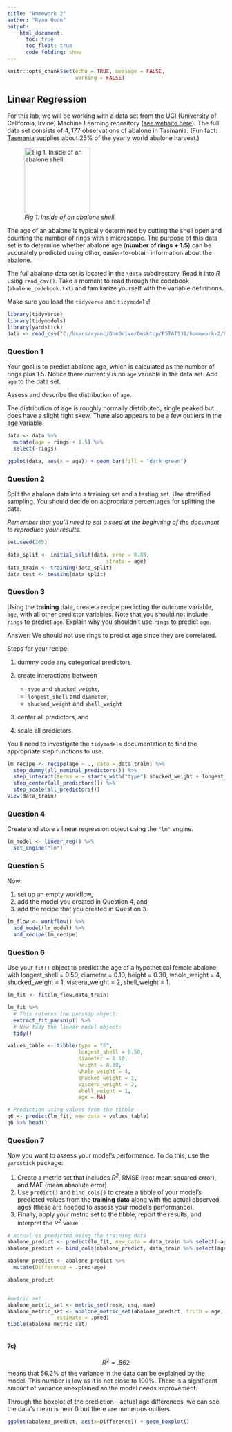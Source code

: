 ```yaml
---
title: "Homework 2"
author: "Ryan Quon"
output:
    html_document:
      toc: true
      toc_float: true
      code_folding: show
---
```


```r
knitr::opts_chunk$set(echo = TRUE, message = FALSE,
                      warning = FALSE)
```

## Linear Regression

For this lab, we will be working with a data set from the UCI (University of California, Irvine) Machine Learning repository ([see website here](http://archive.ics.uci.edu/ml/datasets/Abalone)). The full data set consists of $4,177$ observations of abalone in Tasmania. (Fun fact: [Tasmania](https://en.wikipedia.org/wiki/Tasmania "Tasmania") supplies about $25\%$ of the yearly world abalone harvest.)

![*Fig 1. Inside of an abalone shell.*](https://cdn.shopify.com/s/files/1/1198/8002/products/1d89434927bffb6fd1786c19c2d921fb_2000x_652a2391-5a0a-4f10-966c-f759dc08635c_1024x1024.jpg?v=1582320404){width="152"}

The age of an abalone is typically determined by cutting the shell open and counting the number of rings with a microscope. The purpose of this data set is to determine whether abalone age (**number of rings + 1.5**) can be accurately predicted using other, easier-to-obtain information about the abalone.

The full abalone data set is located in the `\data` subdirectory. Read it into *R* using `read_csv()`. Take a moment to read through the codebook (`abalone_codebook.txt`) and familiarize yourself with the variable definitions.

Make sure you load the `tidyverse` and `tidymodels`!

```r
library(tidyverse)
library(tidymodels)
library(yardstick)
data <- read_csv("C:/Users/ryanc/OneDrive/Desktop/PSTAT131/homework-2/homework-2/data/abalone.csv")
```

### Question 1

Your goal is to predict abalone age, which is calculated as the number of rings plus 1.5. Notice there currently is no `age` variable in the data set. Add `age` to the data set.

Assess and describe the distribution of `age`.

The distribution of age is roughly normally distributed, single peaked but does have a slight right skew. There also appears to be a few outliers in the age variable.
```r
data <- data %>%
  mutate(age = rings + 1.5) %>%
  select(-rings)

ggplot(data, aes(x = age)) + geom_bar(fill = "dark green")

```


### Question 2

Split the abalone data into a training set and a testing set. Use stratified sampling. You should decide on appropriate percentages for splitting the data.

*Remember that you'll need to set a seed at the beginning of the document to reproduce your results.*

```r
set.seed(265)

data_split <- initial_split(data, prop = 0.80,
                                strata = age)
data_train <- training(data_split)
data_test <- testing(data_split)
```


### Question 3

Using the **training** data, create a recipe predicting the outcome variable, `age`, with all other predictor variables. Note that you should not include `rings` to predict `age`. Explain why you shouldn't use `rings` to predict `age`.

Answer: We should not use rings to predict age since they are correlated.

Steps for your recipe:

1.  dummy code any categorical predictors

2.  create interactions between

    -   `type` and `shucked_weight`,
    -   `longest_shell` and `diameter`,
    -   `shucked_weight` and `shell_weight`

3.  center all predictors, and

4.  scale all predictors.

You'll need to investigate the `tidymodels` documentation to find the appropriate step functions to use.

```r
lm_recipe <- recipe(age ~ ., data = data_train) %>%
  step_dummy(all_nominal_predictors()) %>%
  step_interact(terms = ~ starts_with("type"):shucked_weight + longest_shell:diameter + shucked_weight:shell_weight) %>%
  step_center(all_predictors()) %>%
  step_scale(all_predictors())
View(data_train)

```

### Question 4

Create and store a linear regression object using the `"lm"` engine.

```r
lm_model <- linear_reg() %>% 
  set_engine("lm")
```


### Question 5

Now:

1.  set up an empty workflow,
2.  add the model you created in Question 4, and
3.  add the recipe that you created in Question 3.

```r
lm_flow <- workflow() %>%
  add_model(lm_model) %>%
  add_recipe(lm_recipe)
```


### Question 6

Use your `fit()` object to predict the age of a hypothetical female abalone with longest_shell = 0.50, diameter = 0.10, height = 0.30, whole_weight = 4, shucked_weight = 1, viscera_weight = 2, shell_weight = 1.

```r
lm_fit <- fit(lm_flow,data_train)

lm_fit %>% 
  # This returns the parsnip object:
  extract_fit_parsnip() %>% 
  # Now tidy the linear model object:
  tidy()

values_table <- tibble(type = "F", 
                       longest_shell = 0.50, 
                       diameter = 0.10, 
                       height = 0.30, 
                       whole_weight = 4, 
                       shucked_weight = 1, 
                       viscera_weight = 2, 
                       shell_weight = 1,
                       age = NA)

# Prediction using values from the tibble
q6 <- predict(lm_fit, new_data = values_table)
q6 %>% head()

```

### Question 7

Now you want to assess your model's performance. To do this, use the `yardstick` package:

1.  Create a metric set that includes *R^2^*, RMSE (root mean squared error), and MAE (mean absolute error).
2.  Use `predict()` and `bind_cols()` to create a tibble of your model's predicted values from the **training data** along with the actual observed ages (these are needed to assess your model's performance).
3.  Finally, apply your metric set to the tibble, report the results, and interpret the *R^2^* value.

```r

# actual vs predicted using the training data
abalone_predict <- predict(lm_fit, new_data = data_train %>% select(-age))
abalone_predict <- bind_cols(abalone_predict, data_train %>% select(age))

abalone_predict <- abalone_predict %>%
  mutate(Difference = .pred-age)

abalone_predict


#metric set 
abalone_metric_set <- metric_set(rmse, rsq, mae)
abalone_metric_set <- abalone_metric_set(abalone_predict, truth = age, 
                estimate = .pred)
tibble(abalone_metric_set)



```


#### 7c)
$$R^2 = .562$$ means that 56.2% of the variance in the data can be explained by the model. This number is low as it is not close to 100%. There is a significant amount of variance unexplained so the model needs improvement.

Through the boxplot of the prediction - actual age differences, we can see the data's mean is near 0 but there are numerous outliers.
```r
ggplot(abalone_predict, aes(x=Difference)) + geom_boxplot()
```



